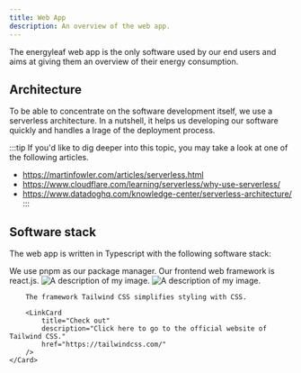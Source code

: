 ```yaml
---
title: Web App
description: An overview of the web app.
---
```



The energyleaf web app is the only software used by our end users and aims at giving them an overview of their energy consumption.

## Architecture

To be able to concentrate on the software development itself, we use a serverless architecture. In a nutshell, it helps us developing our software quickly and handles a lrage of the deployment process.

:::tip
If you'd like to dig deeper into this topic, you may take a look at one of the following articles.
- https://martinfowler.com/articles/serverless.html
- https://www.cloudflare.com/learning/serverless/why-use-serverless/
- https://www.datadoghq.com/knowledge-center/serverless-architecture/
:::

## Software stack

The web app is written in Typescript with the following software stack:

<CardGrid stagger>
	<Card title="pnpm" icon="pnpm">
		We use pnpm as our package manager.
        <LinkCard
            title="Check out"
            description="Click here to go to the official website of pnpm."
            href="https://pnpm.io/"
        />
	</Card>
	<Card title="React.js" icon="seti:react">
		Our frontend web framework is react.js.
        <LinkCard
            title="Check out"
            description="Click here to go to the official website of React.js."
            href="https://react.dev/"
        />
	</Card>
	<Card>
        <Image src={tailwindimage} alt="A description of my image." class="dark:hidden" />
        <Image src={tailwindimageDark} alt="A description of my image." class="light:hidden" />
        
        The framework Tailwind CSS simplifies styling with CSS.
		
        <LinkCard
            title="Check out"
            description="Click here to go to the official website of Tailwind CSS."
            href="https://tailwindcss.com/"
        />
	</Card>
</CardGrid>


